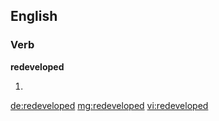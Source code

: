 ==English==

===Verb===
'''redeveloped'''

# {{past of|[[redevelop]]}}

[[de:redeveloped]]
[[mg:redeveloped]]
[[vi:redeveloped]]
